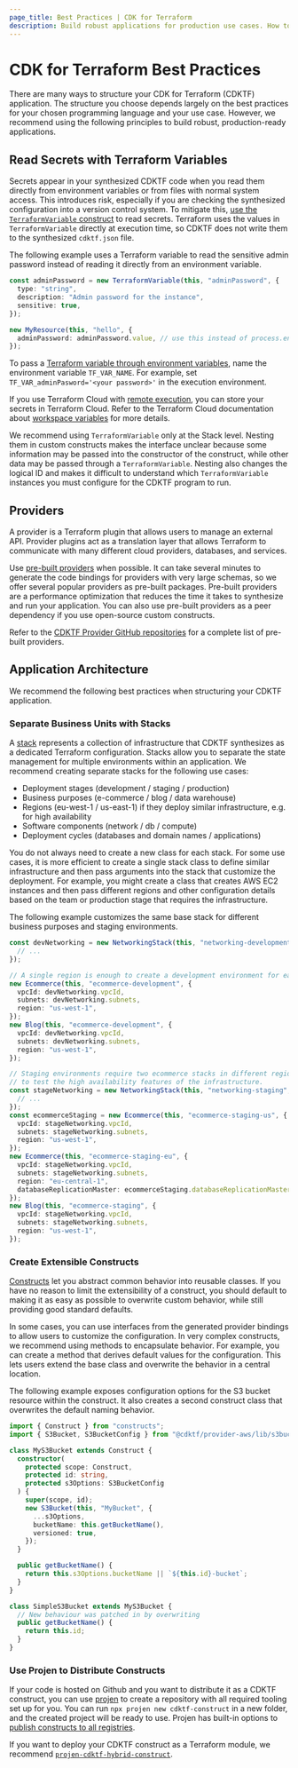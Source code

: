 ```yaml
---
page_title: Best Practices | CDK for Terraform
description: Build robust applications for production use cases. How to manage secrets, build constructs, design stacks, and more.
---
```


# CDK for Terraform Best Practices

There are many ways to structure your CDK for Terraform (CDKTF) application. The structure you choose depends largely on the best practices for your chosen programming language and your use case. However, we recommend using the following principles to build robust, production-ready applications.

## Read Secrets with Terraform Variables

Secrets appear in your synthesized CDKTF code when you read them directly from environment variables or from files with normal system access. This introduces risk, especially if you are checking the synthesized configuration into a version control system. To mitigate this, [use the `TerraformVariable` construct](/cdktf/concepts/variables-and-outputs#input-variables) to read secrets. Terraform uses the values in `TerraformVariable` directly at execution time, so CDKTF does not write them to the synthesized `cdktf.json` file.

The following example uses a Terraform variable to read the sensitive admin password instead of reading it directly from an environment variable.

```typescript
const adminPassword = new TerraformVariable(this, "adminPassword", {
  type: "string",
  description: "Admin password for the instance",
  sensitive: true,
});

new MyResource(this, "hello", {
  adminPassword: adminPassword.value, // use this instead of process.env.ADMIN_PASSWORD
});
```

To pass a [Terraform variable through environment variables](/cli/config/environment-variables#tf_var_name), name the environment variable `TF_VAR_NAME`. For example, set `TF_VAR_adminPasword='<your password>'` in the execution environment.

If you use Terraform Cloud with [remote execution](/cloud-docs/run/remote-operations#remote-operations), you can store your secrets in Terraform Cloud. Refer to the Terraform Cloud documentation about [workspace variables](/cloud-docs/workspaces/variables/managing-variables#workspace-specific-variables) for more details.

We recommend using `TerraformVariable` only at the Stack level. Nesting them in custom constructs makes the interface unclear because some information may be passed into the constructor of the construct, while other data may be passed through a `TerraformVariable`. Nesting also changes the logical ID and makes it difficult to understand which `TerraformVariable` instances you must configure for the CDKTF program to run.

## Providers

A provider is a Terraform plugin that allows users to manage an external API. Provider plugins act as a translation layer that allows Terraform to communicate with many different cloud providers, databases, and services.

Use [pre-built providers](/cdktf/concepts/providers#install-pre-built-providers) when possible. It can take several minutes to generate the code bindings for providers with very large schemas, so we offer several popular providers as pre-built packages. Pre-built providers are a performance optimization that reduces the time it takes to synthesize and run your application. You can also use pre-built providers as a peer dependency if you use open-source custom constructs.

Refer to the [CDKTF Provider GitHub repositories](https://github.com/orgs/cdktf/repositories?q=cdktf-provider-) for a complete list of pre-built providers.

## Application Architecture

We recommend the following best practices when structuring your CDKTF application.

### Separate Business Units with Stacks

A [stack](/cdktf/concepts/stacks) represents a collection of infrastructure that CDKTF synthesizes as a dedicated Terraform configuration. Stacks allow you to separate the state management for multiple environments within an application. We recommend creating separate stacks for the following use cases:

- Deployment stages (development / staging / production)
- Business purposes (e-commerce / blog / data warehouse)
- Regions (eu-west-1 / us-east-1) if they deploy similar infrastructure, e.g. for high availability
- Software components (network / db / compute)
- Deployment cycles (databases and domain names / applications)

You do not always need to create a new class for each stack. For some use cases, it is more efficient to create a single stack class to define similar infrastructure and then pass arguments into the stack that customize the deployment. For example, you might create a class that creates AWS EC2 instances and then pass different regions and other configuration details based on the team or production stage that requires the infrastructure.

The following example customizes the same base stack for different business purposes and staging environments.

```typescript
const devNetworking = new NetworkingStack(this, "networking-development", {
  // ...
});

// A single region is enough to create a development environment for each product.
new Ecommerce(this, "ecommerce-development", {
  vpcId: devNetworking.vpcId,
  subnets: devNetworking.subnets,
  region: "us-west-1",
});
new Blog(this, "ecommerce-development", {
  vpcId: devNetworking.vpcId,
  subnets: devNetworking.subnets,
  region: "us-west-1",
});

// Staging environments require two ecommerce stacks in different regions
// to test the high availability features of the infrastructure.
const stageNetworking = new NetworkingStack(this, "networking-staging", {
  // ...
});
const ecommerceStaging = new Ecommerce(this, "ecommerce-staging-us", {
  vpcId: stageNetworking.vpcId,
  subnets: stageNetworking.subnets,
  region: "us-west-1",
});
new Ecommerce(this, "ecommerce-staging-eu", {
  vpcId: stageNetworking.vpcId,
  subnets: stageNetworking.subnets,
  region: "eu-central-1",
  databaseReplicationMaster: ecommerceStaging.databaseReplicationMaster,
});
new Blog(this, "ecommerce-staging", {
  vpcId: stageNetworking.vpcId,
  subnets: stageNetworking.subnets,
  region: "us-west-1",
});
```

### Create Extensible Constructs

[Constructs](/cdktf/concepts/constructs) let you abstract common behavior into reusable classes. If you have no reason to limit the extensibility of a construct, you should default to making it as easy as possible to overwrite custom behavior, while still providing good standard defaults.

In some cases, you can use interfaces from the generated provider bindings to allow users to customize the configuration. In very complex constructs, we recommend using methods to encapsulate behavior. For example, you can create a method that derives default values for the configuration. This lets users extend the base class and overwrite the behavior in a central location.

The following example exposes configuration options for the S3 bucket resource within the construct. It also creates a second construct class that overwrites the default naming behavior.

```typescript
import { Construct } from "constructs";
import { S3Bucket, S3BucketConfig } from "@cdktf/provider-aws/lib/s3bucket";

class MyS3Bucket extends Construct {
  constructor(
    protected scope: Construct,
    protected id: string,
    protected s3Options: S3BucketConfig
  ) {
    super(scope, id);
    new S3Bucket(this, "MyBucket", {
      ...s3Options,
      bucketName: this.getBucketName(),
      versioned: true,
    });
  }

  public getBucketName() {
    return this.s3Options.bucketName || `${this.id}-bucket`;
  }
}

class SimpleS3Bucket extends MyS3Bucket {
  // New behaviour was patched in by overwriting
  public getBucketName() {
    return this.id;
  }
}
```

### Use Projen to Distribute Constructs

If your code is hosted on Github and you want to distribute it as a CDKTF construct, you can use [projen](https://github.com/projen/projen) to create a repository with all required tooling set up for you. You can run `npx projen new cdktf-construct` in a new folder, and the created project will be ready to use. Projen has built-in options to [publish constructs to all registries](https://github.com/projen/projen/blob/main/src/cdk/jsii-project.ts#L48).

If you want to deploy your CDKTF construct as a Terraform module, we recommend [`projen-cdktf-hybrid-construct`](https://github.com/DanielMSchmidt/projen-cdktf-hybrid-construct).
